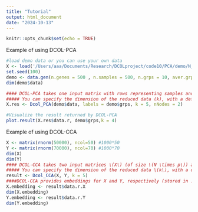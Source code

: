 ```yaml
---
title: "Tutorial"
output: html_document
date: "2024-10-13"
---
```


```r
knitr::opts_chunk$set(echo = TRUE)
```

Example of using DCOL-PCA
```r
#load demo data or you can use your own data
X <- load('/Users/aaa/Documents/Research/DCOLproject/code10/PCA/demo/N_500_genes_500_grps_10_grp.size_50_eps_0.2_simu_2_out.Rdata')
set.seed(100)
demo <- data.gen(n.genes = 500 , n.samples = 500, n.grps = 10, aver.grp.size = 50, n.fun.types=5, epsilon = 0.1, n.depend=0)
dim(demo$data)

#### DCOL-PCA takes one input matrix with rows representing samples and columns representing features.
##### You can specify the dimension of the reduced data (k), with a default value of 5.
X.res <- Dcol_PCA(demo$data, labels = demo$grps, k = 5, nNodes = 2)

#Visualize the result returned by DCOL-PCA
plot.result(X.res$data.r, demo$grps,k = 4)


```

Example of using DCOL-CCA
```r
X <- matrix(rnorm(50000), ncol=50) #1000*50
Y <- matrix(rnorm(70000), ncol=70) #1000*70
dim(X)
dim(Y)
#### DCOL-CCA takes two input matrices \(X\) (of size \(N \times p\)) and \(Y\) (of size \(N \times q\)), where each row represents a sample and each column represents a feature. The matrices X and Y represent different profiling results on the same set of samples.
##### You can specify the dimension of the reduced data \(k\), with a default value set to 5.
result <- Dcol_CCA(X, Y, k = 5)
####DCOL-CCA provides embeddings for X and Y, respectively (stored in .data.r.X and .data.r.Y)
X.embedding <- result$data.r.X
dim(X.embedding)
Y.embedding <- result$data.r.Y
dim(Y.embedding)

  
```

